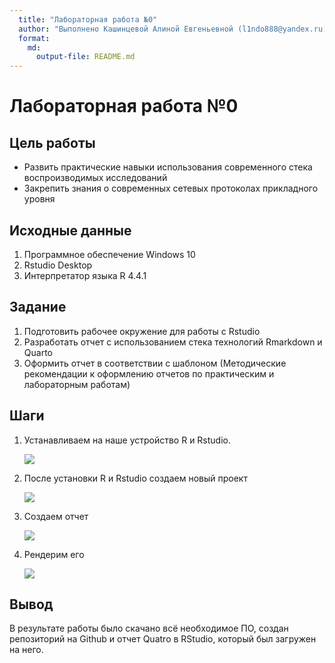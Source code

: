 ```yaml
---
  title: "Лабораторная работа №0"
  author: "Выполнено Кашинцевой Алиной Евгеньевной (l1ndo888@yandex.ru)"
  format: 
    md: 
      output-file: README.md
---
```

## 

# Лабораторная работа №0

## Цель работы

-   Развить практические навыки использования современного стека
    воспроизводимых исследований
-   Закрепить знания о современных сетевых протоколах прикладного уровня

## Исходные данные

1.  Программное обеспечение Windows 10
2.  Rstudio Desktop
3.  Интерпретатор языка R 4.4.1

## Задание

1.  Подготовить рабочее окружение для работы с Rstudio
2.  Разработать отчет с использованием стека технологий Rmarkdown и
    Quarto
3.  Оформить отчет в соответствии с шаблоном (Методические рекомендации
    к оформлению отчетов по практическим и лабораторным работам)

## Шаги

1.  Устанавливаем на наше устройство R и Rstudio.

    ![](Img/1.png)

2.  После установки R и Rstudio создаем новый проект

    ![](Img/2.png)

3.  Создаем отчет

    ![](Img/3.png)

4.  Рендерим его

    ![](Img/4.png)

## Вывод

В результате работы было скачано всё необходимое ПО, создан репозиторий
на Github и отчет Quatro в RStudio, который был загружен на него.

```r
```